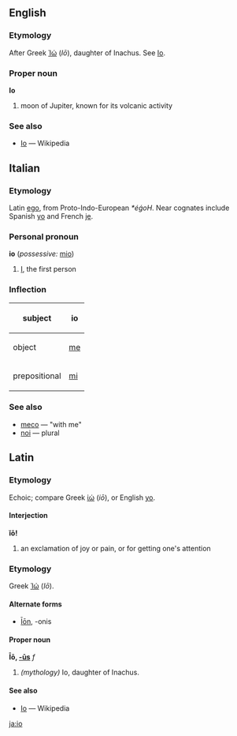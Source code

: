 ==English==
===Etymology===
After Greek [[Ἰώ]] (''Iō''), daughter of Inachus.  See [[w:Io (mythology)|Io]].

===Proper noun===
'''Io'''
# moon of Jupiter, known for its volcanic activity

===See also===
*[[w:Io (moon)|Io]] — Wikipedia


==Italian==
===Etymology===
Latin [[ego]], from Proto-Indo-European ''*éǵoH''.  Near cognates include Spanish [[yo]] and French [[je]].

===Personal pronoun===
'''io''' (''possessive:'' [[mio]])
# [[I]], the first person

===Inflection===
{| cellpadding=5
! subject
| io
|-
! object
| [[me]]
|-
! prepositional
| [[mi]]
|}

===See also===
*[[meco]] — "with me"
*[[noi]] — plural


==Latin==
===Etymology===
Echoic; compare Greek [[ἰώ]] (''iō''), or English [[yo]].

====Interjection====
'''ĭō!'''
# an exclamation of joy or pain, or for getting one's attention

===Etymology===
Greek [[Ἰώ]] (''Iō'').

====Alternate forms====
*[[Ion|Īōn]], -onis

====Proper noun====
'''Īō, [[Wiktionary Appendix:Latin third declension|-ūs]]''' ''f''
# ''(mythology)'' Io, daughter of Inachus. 

====See also====
*[[w:Io (mythology)|Io]] — Wikipedia

[[ja:io]]